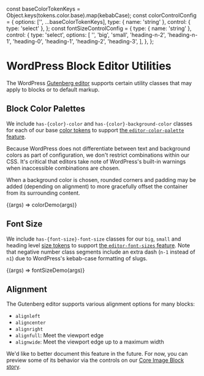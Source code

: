 const baseColorTokenKeys = Object.keys(tokens.color.base).map(kebabCase);
const colorControlConfig = {
  options: ['', ...baseColorTokenKeys],
  type: { name: 'string' },
  control: { type: 'select' },
};
const fontSizeControlConfig = {
  type: { name: 'string' },
  control: {
    type: 'select',
    options: [
      '',
      'big',
      'small',
      'heading-n-2',
      'heading-n-1',
      'heading-0',
      'heading-1',
      'heading-2',
      'heading-3',
    ],
  },
};

<Meta title="Vendor/WordPress/Utilities" />

# WordPress Block Editor Utilities

The WordPress [Gutenberg editor](https://wordpress.org/gutenberg/) supports certain utility classes that may apply to blocks or to default markup.

## Block Color Palettes

We include `has-{color}-color` and `has-{color}-background-color` classes for each of our base [color tokens](/docs/design-tokens-color--page) to support [the `editor-color-palette` feature](https://developer.wordpress.org/block-editor/how-to-guides/themes/theme-support/#block-color-palettes).

Because WordPress does not differentiate between text and background colors as part of configuration, we don't restrict combinations within our CSS. It's critical that editors take note of WordPress's built-in warnings when inaccessible combinations are chosen.

When a background color is chosen, rounded corners and padding may be added (depending on alignment) to more gracefully offset the container from its surrounding content.

<Canvas>
  <Story
    name="Color"
    argTypes={{
      color: colorControlConfig,
      background_color: colorControlConfig,
    }}
    args={{
      color: 'fuchsia-lighter',
      background_color: 'purple-darker',
    }}
  >
    {(args) => colorDemo(args)}
  </Story>
</Canvas>

<ArgsTable story="Color" />

## Font Size

We include `has-{font-size}-font-size` classes for our `big`, `small` and heading level [size tokens](/docs/design-tokens-size--page) to support [the `editor-font-sizes` feature](https://developer.wordpress.org/block-editor/how-to-guides/themes/theme-support/#block-font-sizes). Note that negative number class segments include an extra dash (`n-1` instead of `n1`) due to WordPress's kebab-case formatting of slugs.

<Canvas>
  <Story
    name="Font Size"
    argTypes={{
      font_size: fontSizeControlConfig,
    }}
    args={{
      font_size: 'big',
    }}
  >
    {(args) => fontSizeDemo(args)}
  </Story>
</Canvas>

<ArgsTable story="Font Size" />

## Alignment

The Gutenberg editor supports various alignment options for many blocks:

- `alignleft`
- `aligncenter`
- `alignright`
- `alignfull`: Meet the viewport edge
- `alignwide`: Meet the viewport edge up to a maximum width

We'd like to better document this feature in the future. For now, you can preview some of its behavior via the controls on our [Core Image Block story](/story/vendor-wordpress-core-blocks--image).

